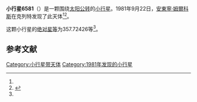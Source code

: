 {{Infobox planet
| bgcolour = #FFFFC0
| name = 6581 Sobers
| symbol = 
| image = 
| caption = 
| discovery = yes
| discovery_ref = 
| discoverer = [[安東寧·姆爾科斯|安東寧·姆爾科斯]]
| discovery_site = [[克列特|克列特]] 
| discovered = 1981年9月22日
| designations = yes
| mp_name = 
| named_after = 
| alt_names = 1981 SO/ 1990 EL5
| mp_category = [[主带小行星|主带小行星]]
| orbit_ref = <ref name="a">[http://ssd.jpl.nasa.gov/sbdb.cgi?sstr=6581 6581 Sobers] {{Wayback|url=http://ssd.jpl.nasa.gov/sbdb.cgi?sstr=6581 |date=20210717072527 }}，小行星數據庫瀏覽器（JPL Small-Body Database Browser）－[[美国国家航空航天局|美国国家航空航天局]]喷气推进实验室</ref>
| epoch = 2456400.5 (2013年4月18日更新)
| aphelion = {{convert|2.5720455|AU|km|3|abbr=on|lk=out}}
| perihelion = {{convert|2.0264773|AU|km|3|abbr=on}}
| semimajor = {{convert|2.2992614|AU|km|3|abbr=on}}
| eccentricity = 0.1186399
| period = 1273.447214 [[日|日]]<br />3.49[[儒略年|儒略年]]
| avg_speed = 
| inclination = 6.00775
| asc_node = 350.65680
| mean_anomaly = 
| arg_peri = 357.72426
| satellites = 
| physical_characteristics = yes
| dimensions = 
| mass = 
| density = 
| surface_grav = 
| escape_velocity = 
| sidereal_day = 
| axial_tilt = 
| pole_ecliptic_lat = 
| pole_ecliptic_lon = 
| albedo = 
| temperatures= 
| temp_name1 = 
| mean_temp_1 = 
| max_temp_1 = 
| temp_name2 = 
| max_temp_2 = 
| spectral_type = 
| abs_magnitude = 357.72426
}}

'''小行星6581'''（{{lang-en|6581 Sobers}}）是一颗围绕[[太阳|太阳]][[公转|公转]]的[[小行星|小行星]]。1981年9月22日，[[安東寧·姆爾科斯|安東寧·姆爾科斯]]在克列特发现了此天体<ref name="a" /><ref>{{cite news|title=小行星列表|url=http://cfa-www.harvard.edu/iau/lists/NumberedMPs.txt|accessdate=2013-07-08|newspaper=哈佛大学|archive-date=2008-05-17|archive-url=https://web.archive.org/web/20080517010638/http://cfa-www.harvard.edu/iau/lists/NumberedMPs.txt|dead-url=no}}</ref>。

这颗小行星的[[绝对星等|绝对星等]]为357.72426等<ref name="a" />。

==参考文献==
{{reflist}}
{{Minor Planet Number|[[小行星6580|小行星6580]]|[[小行星6582|小行星6582]]}}

{{小天体}}

[[Category:小行星带天体|Category:小行星带天体]]
[[Category:1981年发现的小行星|Category:1981年发现的小行星]]

{{asteroid-stub}}